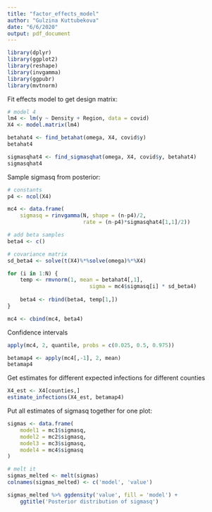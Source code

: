 ```yaml
---
title: "factor_effects_model"
author: "Gulzina Kuttubekova"
date: "6/6/2020"
output: pdf_document
---
```



```r
library(dplyr)
library(ggplot2)
library(reshape)
library(invgamma)
library(ggpubr)
library(mvtnorm)
```


Fit effects model to get design matrix:
```r
# model 4
lm4 <- lm(y ~ Density + Region, data = covid)
X4 <- model.matrix(lm4)
```

```r
betahat4 <- find_betahat(omega, X4, covid$y)
betahat4
```



```r
sigmasqhat4 <- find_sigmasqhat(omega, X4, covid$y, betahat4)
sigmasqhat4
```

Sample sigmasq from posterior:
```r
# constants
p4 <- ncol(X4)

mc4 <- data.frame(
    sigmasq = rinvgamma(N, shape = (n-p4)/2, 
                        rate = (n-p4)*sigmasqhat4[1,1]/2))

# add beta samples
beta4 <- c()

# covariance matrix
sd_beta4 <- solve(t(X4)%*%solve(omega)%*%X4)

for (i in 1:N) {
    temp <- rmvnorm(1, mean = betahat4[,1],
                          sigma = mc4$sigmasq[i] * sd_beta4)
    
    beta4 <- rbind(beta4, temp[1,])
}

mc4 <- cbind(mc4, beta4)
```

Confidence intervals
```r
apply(mc4, 2, quantile, probs = c(0.025, 0.5, 0.975))
```


```r
betamap4 <- apply(mc4[,-1], 2, mean)
betamap4
```

Get estimates for different expected infections for different counties
```r
X4_est <- X4[counties,]
estimate_infections(X4_est, betamap4)
```




Put all estimates of sigmasq together for one plot:
```r
sigmas <- data.frame(
    model1 = mc1$sigmasq,
    model2 = mc2$sigmasq,
    model3 = mc3$sigmasq,
    model4 = mc4$sigmasq
)

# melt it
sigmas_melted <- melt(sigmas)
colnames(sigmas_melted) <- c('model', 'value')
```

```r
sigmas_melted %>% ggdensity('value', fill = 'model') + 
    ggtitle('Posterior distribution of sigmasq')
```














